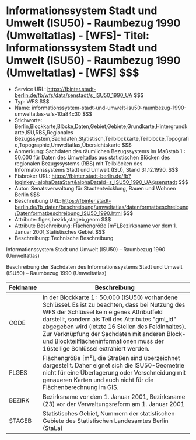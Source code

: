 # Informationssystem Stadt und Umwelt (ISU50) - Raumbezug 1990 (Umweltatlas) - [WFS]- Titel: Informationssystem Stadt und Umwelt (ISU50) - Raumbezug 1990 (Umweltatlas) - [WFS] $$$
- Service URL: https://fbinter.stadt-berlin.de/fb/wfs/data/senstadt/s_ISU50_1990_UA $$$
- Typ: WFS $$$
- Name: informationssystem-stadt-und-umwelt-isu50-raumbezug-1990-umweltatlas-wfs-10a84c30 $$$
- Stichworte: Berlin,Blockkarte,Blöcke,Daten,Gebiet,Gebiete,Grundkarte,Hintergrundkarte,ISU,RBS,Regionales Bezugssystem,Sachdaten,Statistisch,Teilblockkarte,Teilblöcke,Topografie,Topographie,Umweltatlas,Übersichtskarte $$$
- Anmerkung: Sachdaten des räumlichen Bezugssystems im Maßstab 1 : 50.000 für Daten des Umweltatlas aus statistischen Blöcken des regionalen Bezugssystems (RBS) mit Teilblöcken des Informationssystems Stadt und Umwelt (ISU), Stand 31.12.1990. $$$
- Fisbroker URL: https://fbinter.stadt-berlin.de/fb?loginkey=alphaDataStart&alphaDataId=s_ISU50_1990_UA@senstadt $$$
- Autor: Senatsverwaltung für Stadtentwicklung, Bauen und Wohnen Berlin $$$
- Beschreibung URL: https://fbinter.stadt-berlin.de/fb_daten/beschreibung/umweltatlas/datenformatbeschreibung/Datenformatbeschreibung_ISU50_1990.html $$$
- Attribute: flges,bezirk,stageb,geom $$$
- Attribute Beschreibung: Flächengröße [m²],Bezirksname vor dem 1. Januar 2001,Statistisches Gebiet $$$
- Beschreibung: Technische Beschreibung 

Informationssystem Stadt und Umwelt (ISU50) – Raumbezug 1990 (Umweltatlas)

Beschreibung der Sachdaten des Informationssystems Stadt und Umwelt (ISU50) – Raumbezug 1990 (Umweltatlas)

| Feldname | Beschreibung                                                                                                                                                                                                                                                                                                                                                                                  |
| -------- | --------------------------------------------------------------------------------------------------------------------------------------------------------------------------------------------------------------------------------------------------------------------------------------------------------------------------------------------------------------------------------------------- |
| CODE     | In der Blockkarte 1 : 50.000 (ISU50) vorhandene Schlüssel. Es ist zu beachten, dass bei Nutzung des WFS der Schlüssel kein eigenes Attributfeld darstellt, sondern als Teil des Attributes "gml\_id" abgegeben wird (letzte 16 Stellen des Feldinhaltes). Zur Verknüpfung der Sachdaten mit anderen Block- und Blockteilflächeninformationen muss der 16stellige Schlüssel extrahiert werden. |
| FLGES    | Flächengröße \[m²\], die Straßen sind überzeichnet dargestellt. Daher eignet sich die ISU50-Geometrie nicht für eine Überlagerung oder Verschneidung mit genaueren Karten und auch nicht für die Flächenberechnung im GIS.                                                                                                                                                                    |
| BEZIRK   | Bezirksname vor dem 1\. Januar 2001, Bezirksname (23) vor der Verwaltungsreform am 1\. Januar 2001                                                                                                                                                                                                                                                                                            |
| STAGEB   | Statistisches Gebiet, Nummern der statistischen Gebiete des Statistischen Landesamtes Berlin (StaLa)                                                                                                                                                                                                                                                                                          | $$$

